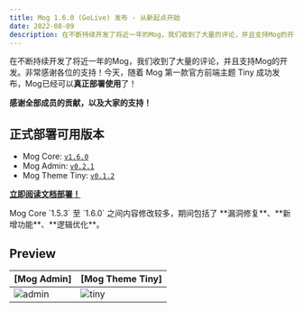 ```yaml
---
title: Mog 1.6.0 (GoLive) 发布 - 从新起点开始
date: 2022-08-09
description: 在不断持续开发了将近一年的Mog，我们收到了大量的评论，并且支持Mog的开发。非常感谢各位的支持！今天，随着 Mog 第一款官方前端主题 Tiny 成功发布，Mog已经可以真正部署使用了！
---
```



在不断持续开发了将近一年的Mog，我们收到了大量的评论，并且支持Mog的开发。非常感谢各位的支持！今天，随着 Mog 第一款官方前端主题 Tiny 成功发布，Mog已经可以**真正部署使用**了！

**感谢全部成员的贡献，以及大家的支持！**


## 正式部署可用版本

- Mog Core: [`v1.6.0`](https://github.com/mogland/core/releases/tag/v1.6.0)
- Mog Admin: [`v0.2.1`](https://github.com/mogland/mog-admin/releases/tag/v0.2.1)
- Mog Theme Tiny: [`v0.1.2`](https://github.com/mogland/mog-theme-tiny/releases/tag/v0.1.2)

[**立即阅读文档部署！**](https://mog.js.org/docs/)

<Callout type="warning">
  Mog Core `1.5.3` 至 `1.6.0` 之间内容修改较多，期间包括了 **漏洞修复**、**新增功能**、**逻辑优化**。
</Callout>

## Preview


| [Mog Admin] | [Mog Theme Tiny] |
| :-- | :-- |
| ![admin](https://user-images.githubusercontent.com/62133302/180643335-78e2ddc9-3123-46d1-ac7f-7bb6d6eadfec.png) | ![tiny](https://user-images.githubusercontent.com/62133302/183421821-287735e2-6e9e-48b4-ba35-81981be30f78.jpg) |